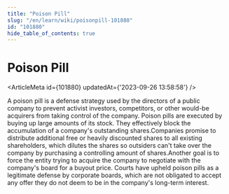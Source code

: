```yaml
---
title: "Poison Pill"
slug: "/en/learn/wiki/poisonpill-101880"
id: "101880"
hide_table_of_contents: true
---
```



# Poison Pill

<ArticleMeta id={101880} updatedAt={'2023-09-26 13:58:58'} />
<div className='border-solid border-b border-t-0 my-4 border-[var(--ifm-color-gray-300)]' />

A poison pill is a defense strategy used by the directors of a public company to prevent activist investors, competitors, or other would-be acquirers from taking control of the company. Poison pills are executed by buying up large amounts of its stock. They effectively block the accumulation of a company's outstanding shares.Companies promise to distribute additional free or heavily discounted shares to all existing shareholders, which dilutes the shares so outsiders can't take over the company by purchasing a controlling amount of shares.Another goal is to force the entity trying to acquire the company to negotiate with the company's board for a buyout price. Courts have upheld poison pills as a legitimate defense by corporate boards, which are not obligated to accept any offer they do not deem to be in the company's long-term interest.
